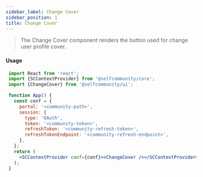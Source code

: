 ```yaml
---
sidebar_label: Change Cover
sidebar_position: 1
title: Change Cover
---
```


> The Change Cover component  renders the button used for change user profile cover.


<Logged><ChangeCover/></Logged>

#### Usage

```jsx
 import React from 'react';
 import {SCContextProvider} from '@selfcommunity/core';
 import {ChangeCover} from '@selfcommunity/ui';

 function App() {
   const conf = {
     portal: '<community-path>',
     session: {
       type: 'OAuth',
       token: '<community-token>',
       refreshToken: '<community-refresh-token>',
       refreshTokenEndpoint: '<community-refresh-endpoint>',
     },
   };
   return (
     <SCContextProvider conf={conf}><ChangeCover /></SCContextProvider>
   );
 }
```